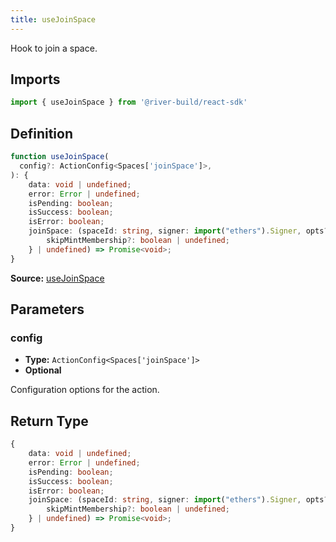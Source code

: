 ```yaml
---
title: useJoinSpace
---
```

Hook to join a space.
## Imports

```ts
import { useJoinSpace } from '@river-build/react-sdk'
```

## Definition

```ts
function useJoinSpace(
  config?: ActionConfig<Spaces['joinSpace']>,
): {
    data: void | undefined;
    error: Error | undefined;
    isPending: boolean;
    isSuccess: boolean;
    isError: boolean;
    joinSpace: (spaceId: string, signer: import("ethers").Signer, opts?: {
        skipMintMembership?: boolean | undefined;
    } | undefined) => Promise<void>;
}
```

**Source:** [useJoinSpace](https://github.com/river-build/river/blob/main/packages/react-sdk/src/useJoinSpace.ts)

## Parameters

### config

- **Type:** `ActionConfig<Spaces['joinSpace']>`
- **Optional**

Configuration options for the action.

## Return Type

```ts
{
    data: void | undefined;
    error: Error | undefined;
    isPending: boolean;
    isSuccess: boolean;
    isError: boolean;
    joinSpace: (spaceId: string, signer: import("ethers").Signer, opts?: {
        skipMintMembership?: boolean | undefined;
    } | undefined) => Promise<void>;
}
```
